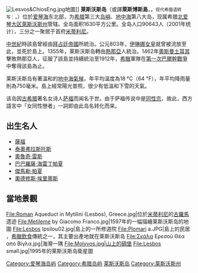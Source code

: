 {{noteTA
|T=zh-hans:莱斯沃斯岛; zh-hk:萊斯沃斯島; zh-tw:列斯伏斯島
|1=zh-hans:莱斯沃斯; zh-hk:萊斯沃斯; zh-tw:列斯伏斯
}}
{{unreferenced|time=2012-7-23}}
{{Infobox settlement
<!-- See Template:Infobox settlement for additional fields and descriptions -->
| name                    = 莱斯沃斯岛
| native_name             = <small>Περιφερειακή ενότητα / Δήμος</small><br />Λέσβου
| native_name_lang        = el
| settlement_type         = [[島嶼|島嶼]]
| image_skyline           = Lesbos 1211x897.jpg
| image_alt               =
| image_caption           = 莱斯沃斯岛的衛星圖片
| imagesize               =
| image_flag              =
| flag_alt                =
| image_seal              =
| seal_alt                =
| image_shield            =
| shield_alt              =
| nickname                =
| motto                   =
| image_map               = 2011 Dimos Lesvou.png
| map_alt                 =
| map_caption             = 莱斯沃斯岛在北愛琴的位置
| mapsize = 150px
| pushpin_map             =
| pushpin_label_position  =
| pushpin_map_alt         =
| pushpin_map_caption     =
| latd  = 39 |latm  = 10|lats  =  |latNS  = N
| longd = 26 |longm = 20|longs =  |longEW = E
| coor_pinpoint           =
| coordinates_type        =
| coordinates_display     = inline,title
| coordinates_footnotes   =
| subdivision_type        = 國家
| subdivision_name        = {{GRE}}
| subdivision_type1       = [[一級行政區劃|一級行政區劃]]
| subdivision_name1       = [[北愛琴大區|北愛琴大區]]
| established_title       =
| established_date        = 2011
| founder                 =
| seat_type               = 首府
| seat                    = [[米蒂利尼|米蒂利尼]]
| government_footnotes    =
| leader_party            =
| leader_title            =
| leader_name             =
| unit_pref               = Metric
| area_footnotes          =
| area_total_km2          = 1632.8 <!-- 1632.819 -->
| area_land_km2           =
| area_water_km2          =
| area_water_percent      =
| area_note               =
| elevation_footnotes     =
| elevation_m             =
| population_footnotes    =
| population_total        = 90643
| population_as_of        = 2001年
| population_density_km2  = auto
| population_demonym      = 
| population_note         =
| time_zone               = [[Eastern_European_Time|EET]]
| utc_offset              = +2
| timezone1_DST           = [[EEST|EEST]]
| utc_offset1_DST         = +3
| postal_code_type        = [[郵政區號|郵政區號]]
| postal_code             = 81x xx
| area_code_type          = [[Telephone_numbers_in_Greece|Area codes]]
| area_code               = 225x0
| blank_name              = [[車號|車號]]
| blank_info              = ΜΥ
| iso_code                =
| website                 = {{url|www.lesvos.gr}}
| footnoitalianotes
di [ ], [ [ [ Rai               =
}}

[[File:Lesvos&ChiosEng.jpg|thumb]]地圖]]
'''莱斯沃斯岛'''（或譯'''萊斯博斯島'''，{{lang-grc|Λέσβος|translit=''Lésbos''}}，<small>现代希腊语转写：</small>{{transl|el|''Lésvos''}}，{{lang-tr|مدللى|translit=''Midilli''}}）位於[[爱琴海|爱琴海]]东北部，为[[希腊|希腊]]第三大[[岛嶼|岛嶼]]、[[地中海|地中海]]第八大岛，现属希腊[[北爱琴大区|北爱琴大区]][[萊斯沃斯州|萊斯沃斯州]]管辖。全岛面积1630平方公里。全岛人口90643人（2001年统计），三分之一聚居于首府[[米蒂利尼|米蒂利尼]]。

[[中世紀|中世紀]]時該島曾經由[[拜占廷帝國|拜占廷帝國]]所統治。公元803年，[[伊琳娜女皇|伊琳娜女皇]]就曾被流放至此，並死於島上。1355年，莱斯沃斯岛轉由[[熱那亞|熱那亞]]人統治。1462年[[奧斯曼土耳其|奧斯曼土耳其]]擊敗熱那亞人，征服了該島並持續統治至1912年，[[希臘|希臘]]軍隊在[[第一次巴爾幹戰爭|第一次巴爾幹戰爭]]中奪得該島為止。

莱斯沃斯岛有著溫和的[[地中海氣候|地中海氣候]]，年平均溫度為18 °C（64 °F），年平均降雨量則為750毫米。島上經常陽光普照，很少有低溫和下雪的天氣。

该岛因[[古希腊|古希腊]]著名女诗人[[萨福|萨福]]而闻名于世。由于萨福传说中是[[同性恋|同性恋]]，故此，西方語言中「女同性戀者」一詞即由此岛名转化而来。

==出生名人==
*[[薩福|薩福]]
*[[泰奧弗拉斯托斯|泰奧弗拉斯托斯]]
*[[奧魯奇·雷斯|奧魯奇·雷斯]]
*[[巴巴羅薩·海雷丁帕夏|巴巴羅薩·海雷丁帕夏]]
*[[傑馬勒·帕夏|傑馬勒·帕夏]]
*[[奧德修斯·埃里蒂斯|奧德修斯·埃里蒂斯]]

==當地景觀==
<gallery>
File:Roman Aqueduct in Mytilini (Lesbos), Greece.jpg|位於[[米蒂利尼|米蒂利尼]]的[[古羅馬|古羅馬]]遗迹
File:Metileme by Giacomo Franco.jpg|1597年的一幅描繪莱斯沃斯岛的地圖
File:Lesbos Ipsilou02.jpg|島上的一所修道院
File:Plomari a.JPG|島上的民居
，[[希臘飲食|希臘飲食]]傳統之一，其主要出產地就在莱斯沃斯岛
File:Σκάλα Ερεσού Θέα από Βίγλα.jpg|海灣一隅
File:Molyvos.jpg|山上的碉堡
File:Lesbos small.jpg|1995年的莱斯沃斯岛衛星圖
</gallery>

{{愛琴海諸島}}
{{拉丁人治下的希腊}}
{{Authority control}}
[[Category:爱琴海岛屿|Category:爱琴海岛屿]]
[[Category:希腊岛屿|Category:希腊岛屿]]
[[Category:莱斯沃斯岛|]]
[[Category:莱斯沃斯州|Category:莱斯沃斯州]]